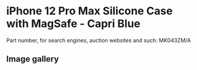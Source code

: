 # iPhone 12 Pro Max Silicone Case with MagSafe - Capri Blue

Part number, for search engines, auction websites and such: MK043ZM/A

## Image gallery

<div style={{ width: "768px" }}>
  <GalleryComponent
    images={[
      {
        original: "/everysource/MK043",
        thumbnail: "/everypreview/MK043",
      },
      {
        original: "/everysource/MK043_AV1",
        thumbnail: "/everypreview/MK043_AV1",
      },
      {
        original: "/everysource/MK043_AV2",
        thumbnail: "/everypreview/MK043_AV2",
      },
      {
        original: "/everysource/MK043_AV3",
        thumbnail: "/everypreview/MK043_AV3",
      }
    ]}
  />
</div>